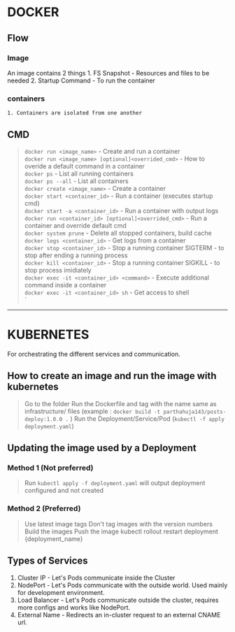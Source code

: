 # DOCKER

## Flow

### Image
An image contains 2 things
    1. FS Snapshot - Resources and files to be needed
    2. Startup Command - To run the container

### containers
    1. Containers are isolated from one another

## CMD
> `docker run <image_name>` - Create and run a container  
> `docker run <image_name> [optional]<overrided_cmd>` - How to overide a default command in a container  
> `docker ps` - List all running containers  
> `docker ps --all` - List all containers  
> `docker create <image_name>` - Create a container  
> `docker start <container_id>` - Run a container (executes startup cmd)  
> `docker start -a <container_id>` - Run a container with output logs  
> `docker run <container_id> [optional]<overrided_cmd>` - Run a container and override default cmd  
> `docker system prune` - Delete all stopped containers, build cache  
> `docker logs <container_id>` - Get logs from a container  
> `docker stop <container_id>` - Stop a running container SIGTERM - to stop after ending a running process  
> `docker kill <container_id>` - Stop a running container SIGKILL - to stop process imidiately  
> `docker exec -it <container_id> <command>` - Execute additional command inside a container  
> `docker exec -it <container_id> sh` - Get access to shell  
`


----------------------------------------------------------------------------------------------------------------------------------------------------------
# KUBERNETES
For orchestrating the different services and communication.
## How to create an image and run the image with kubernetes

> Go to the folder
> Run the Dockerfile and tag with the name same as infrastructure/ files (example : `docker build -t parthahuja143/posts-deploy:1.0.0 .` )
> Run the Deployment/Service/Pod (`kubectl -f apply deployment.yaml`)

## Updating the image used by a Deployment
### Method 1 (Not preferred)

> Run `kubectl apply -f deployment.yaml` will output deployment configured and not created

### Method 2 (Preferred)

> Use latest image tags
> Don't tag images with the version numbers
> Build the images
> Push the image
> kubectl rollout restart deployment {deployment_name}

## Types of Services

1. Cluster IP - Let's Pods communicate inside the Cluster
2. NodePort - Let's Pods communicate with the outside world. Used mainly for development environment.
3. Load Balancer - Let's Pods communicate outside the cluster, requires more configs and works like NodePort.
4. External Name - Redirects an in-cluster request to an external CNAME url.